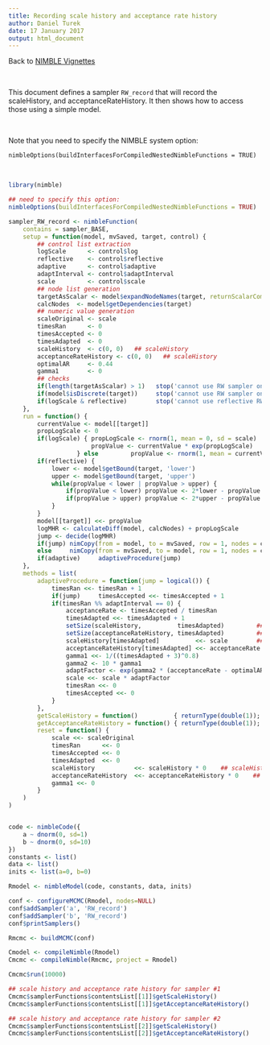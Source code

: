 ```yaml
---
title: Recording scale history and acceptance rate history
author: Daniel Turek
date: 17 January 2017
output: html_document
---
```


<!---
danielturek.github.io/public/folder/fileName.html
-->

Back to [NIMBLE Vignettes](https://danielturek.github.io/public/nimble_vignettes.html)

\  

This document defines a sampler `RW_record` that will record the scaleHistory, and
acceptanceRateHistory.  It then shows how to access those using a
simple model.

\  

Note that you need to specify the NIMBLE system option:

`nimbleOptions(buildInterfacesForCompiledNestedNimbleFunctions = TRUE)`

\  

```r
library(nimble)

## need to specify this option:
nimbleOptions(buildInterfacesForCompiledNestedNimbleFunctions = TRUE)

sampler_RW_record <- nimbleFunction(
    contains = sampler_BASE,
    setup = function(model, mvSaved, target, control) {
        ## control list extraction
        logScale      <- control$log
        reflective    <- control$reflective
        adaptive      <- control$adaptive
        adaptInterval <- control$adaptInterval
        scale         <- control$scale
        ## node list generation
        targetAsScalar <- model$expandNodeNames(target, returnScalarComponents = TRUE)
        calcNodes  <- model$getDependencies(target)
        ## numeric value generation
        scaleOriginal <- scale
        timesRan      <- 0
        timesAccepted <- 0
        timesAdapted  <- 0
        scaleHistory  <- c(0, 0)   ## scaleHistory
        acceptanceRateHistory <- c(0, 0)   ## scaleHistory
        optimalAR     <- 0.44
        gamma1        <- 0
        ## checks
        if(length(targetAsScalar) > 1)   stop('cannot use RW sampler on more than one target; try RW_block sampler')
        if(model$isDiscrete(target))     stop('cannot use RW sampler on discrete-valued target; try slice sampler')
        if(logScale & reflective)        stop('cannot use reflective RW sampler on a log scale (i.e. with options log=TRUE and reflective=TRUE')
    },
    run = function() {
        currentValue <- model[[target]]
        propLogScale <- 0
        if(logScale) { propLogScale <- rnorm(1, mean = 0, sd = scale)
                       propValue <- currentValue * exp(propLogScale)
                   } else         propValue <- rnorm(1, mean = currentValue,  sd = scale)
        if(reflective) {
            lower <- model$getBound(target, 'lower')
            upper <- model$getBound(target, 'upper')
            while(propValue < lower | propValue > upper) {
                if(propValue < lower) propValue <- 2*lower - propValue
                if(propValue > upper) propValue <- 2*upper - propValue
            }
        }
        model[[target]] <<- propValue
        logMHR <- calculateDiff(model, calcNodes) + propLogScale
        jump <- decide(logMHR)
        if(jump) nimCopy(from = model, to = mvSaved, row = 1, nodes = calcNodes, logProb = TRUE)
        else     nimCopy(from = mvSaved, to = model, row = 1, nodes = calcNodes, logProb = TRUE)
        if(adaptive)     adaptiveProcedure(jump)
    },
    methods = list(
        adaptiveProcedure = function(jump = logical()) {
            timesRan <<- timesRan + 1
            if(jump)     timesAccepted <<- timesAccepted + 1
            if(timesRan %% adaptInterval == 0) {
                acceptanceRate <- timesAccepted / timesRan
                timesAdapted <<- timesAdapted + 1
                setSize(scaleHistory,          timesAdapted)         ## scaleHistory
                setSize(acceptanceRateHistory, timesAdapted)         ## scaleHistory
                scaleHistory[timesAdapted]          <<- scale        ## scaleHistory
                acceptanceRateHistory[timesAdapted] <<- acceptanceRate        ## scaleHistory
                gamma1 <<- 1/((timesAdapted + 3)^0.8)
                gamma2 <- 10 * gamma1
                adaptFactor <- exp(gamma2 * (acceptanceRate - optimalAR))
                scale <<- scale * adaptFactor
                timesRan <<- 0
                timesAccepted <<- 0
            }
        },
        getScaleHistory = function()          { returnType(double(1)); return(scaleHistory) },          ## scaleHistory
        getAcceptanceRateHistory = function() { returnType(double(1)); return(acceptanceRateHistory) },          ## scaleHistory
        reset = function() {
            scale <<- scaleOriginal
            timesRan      <<- 0
            timesAccepted <<- 0
            timesAdapted  <<- 0
            scaleHistory           <<- scaleHistory * 0    ## scaleHistory
            acceptanceRateHistory  <<- acceptanceRateHistory * 0    ## scaleHistory
            gamma1 <<- 0
        }
    )
)


code <- nimbleCode({
    a ~ dnorm(0, sd=1)
    b ~ dnorm(0, sd=10)
})
constants <- list()
data <- list()
inits <- list(a=0, b=0)

Rmodel <- nimbleModel(code, constants, data, inits)

conf <- configureMCMC(Rmodel, nodes=NULL)
conf$addSampler('a', 'RW_record')
conf$addSampler('b', 'RW_record')
conf$printSamplers()

Rmcmc <- buildMCMC(conf)

Cmodel <- compileNimble(Rmodel)
Cmcmc <- compileNimble(Rmcmc, project = Rmodel)

Cmcmc$run(10000)

## scale history and acceptance rate history for sampler #1
Cmcmc$samplerFunctions$contentsList[[1]]$getScaleHistory()
Cmcmc$samplerFunctions$contentsList[[1]]$getAcceptanceRateHistory()

## scale history and acceptance rate history for sampler #2
Cmcmc$samplerFunctions$contentsList[[2]]$getScaleHistory()
Cmcmc$samplerFunctions$contentsList[[2]]$getAcceptanceRateHistory()



```
